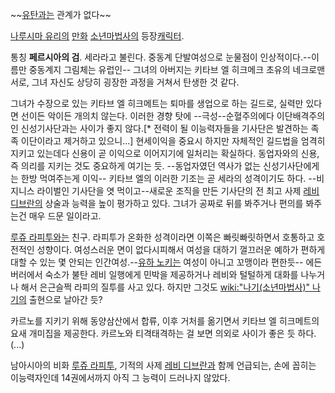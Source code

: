 ~~[[유탄]]과는 관계가 없다~~

[[나루시마 유리]]의 [[만화]] [[소년마법사]]의 등장[[캐릭터]].

통칭 '''페르시아의 검'''. 세라라고 불린다. 중동계 단발여성으로 눈물점이 인상적이다.--이름만 중동계지 그림체는 유럽인-- 그녀의 아버지는 키타브 엘 히크메크 초유의 네크로맨서로, 그녀 자신도 상당히 굉장한 과정을 거쳐서 탄생한 것 같다.

그녀가 수장으로 있는 키타브 엘 히크메트는 퇴마를 생업으로 하는 길드로, 실력만 있다면 선이든 악이든 개의치 않는다. 이러한 경향 탓에 --극성--순혈주의에다 이단배격주의인 신성기사단과는 사이가 좋지 않다.[* 전력이 될 이능력자들을 기사단은 발견하는 족족 이단이라고 제거하고 있으니...] 현세이익을 중요시 하지만 자체적인 길드법을 엄격히 지키고 있는데다 신용이 곧 이익으로 이어지기에 일처리는 확실하다. 동업자와의 신용, 즉 의리를 지키는 것도 중요하게 여기는 듯. --동업자였던 역사가 없는 신성기사단에게는 한방 먹여주는게 이익-- 키타브 엘의 이러한 기조는 곧 세라의 성격이기도 하다. --비지니스 라이벌인 기사단을 엿 먹이고--새로운 조직을 만든 기사단의 전 최고 사제 [[레비 디브란]]의 상술과 능력을 높이 평가하고 있다. 그녀가 공짜로 뒤를 봐주거나 편의를 봐주는건 매우 드문 일이라고. 

[[루쥬 라피투]]와는 친구. 라피투가 온화한 성격이라면 이쪽은 빠릿빠릿하면서 호통하고 호전적인 성향이다. 여성스러운 면이 없다시피해서 여성을 대하기 껄끄러운 예하가 편하게 대할 수 있는 몇 안되는 인간여성.--[[유하 노키]]는 여성이 아니고 꼬맹이라 편한듯-- 에든버러에서 숙소가 불탄 레비 일행에게 민박을 제공하거나 레비와 털털하게 대화를 나누거나 해서 은근슬쩍 라피의 질투를 사고 있다. 하지만 그것도 [[wiki:"나기(소년마법사)" 나기]]의 출현으로 날아간 듯?

카르노를 지키기 위해 동양삼산에서 합류, 이후 거처를 옮기면서 키타브 엘 히크메트의 요새 개미집을 제공한다. 카르노와 티격태격하는 걸 보면 의외로 사이가 좋은 듯 하다.(...) 

남아시아의 비화 [[루쥬 라피투]], 기적의 사제 [[레비 디브란]]과 함께 언급되는, 손에 꼽히는 이능력자인데 14권에서까지 아직 그 능력이 드러나지 않았다. 
